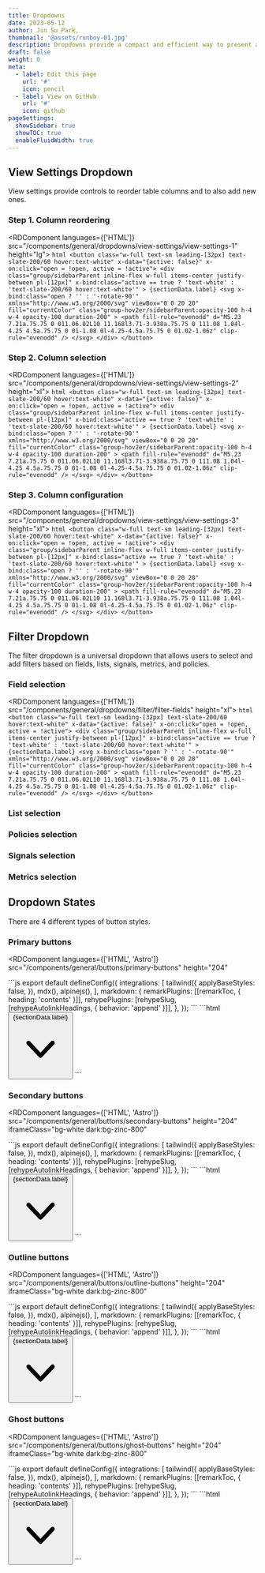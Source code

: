 ```yaml
---
title: Dropdowns
date: 2023-05-12
author: Jin Su Park,
thumbnail: '@assets/runboy-01.jpg'
description: Dropdowns provide a compact and efficient way to present a list of options.
draft: false
weight: 0
meta:
  - label: Edit this page
    url: '#'
    icon: pencil
  - label: View on GitHub
    url: '#'
    icon: github
pageSettings:
  showSidebar: true
  showTOC: true
  enableFluidWidth: true
---
```



## View Settings Dropdown

View settings provide controls to reorder table columns and to also add new ones.

### Step 1. Column reordering

<RDComponent languages={['HTML']} src="/components/general/dropdowns/view-settings/view-settings-1" height="lg">
	<slot slot="0">
		```html
		<button class="w-full text-sm leading-[32px] text-slate-200/60 hover:text-white" x-data="{active: false}" x-on:click="open = !open, active = !active">
			<div
				class="group/sidebarParent inline-flex w-full items-center justify-between pl-[12px]"
				x-bind:class="active == true ? 'text-white' : 'text-slate-200/60 hover:text-white'"
			>
				{sectionData.label}
				<svg
					x-bind:class="open ? '' : '-rotate-90'"
					xmlns="http://www.w3.org/2000/svg"
					viewBox="0 0 20 20"
					fill="currentColor"
					class="group-hov2er/sidebarParent:opacity-100 h-4 w-4 opacity-100 duration-200"
				>
					<path
						fill-rule="evenodd"
						d="M5.23 7.21a.75.75 0 011.06.02L10 11.168l3.71-3.938a.75.75 0 111.08 1.04l-4.25 4.5a.75.75 0 01-1.08 0l-4.25-4.5a.75.75 0 01.02-1.06z"
						clip-rule="evenodd"
					/>
				</svg>
			</div>
		</button>
		```
	</slot>
</RDComponent>

### Step 2. Column selection

<RDComponent languages={['HTML']} src="/components/general/dropdowns/view-settings/view-settings-2" height="xl">
	<slot slot="0">
		```html
		<button class="w-full text-sm leading-[32px] text-slate-200/60 hover:text-white" x-data="{active: false}" x-on:click="open = !open, active = !active">
			<div
				class="group/sidebarParent inline-flex w-full items-center justify-between pl-[12px]"
				x-bind:class="active == true ? 'text-white' : 'text-slate-200/60 hover:text-white'"
			>
				{sectionData.label}
				<svg
					x-bind:class="open ? '' : '-rotate-90'"
					xmlns="http://www.w3.org/2000/svg"
					viewBox="0 0 20 20"
					fill="currentColor"
					class="group-hov2er/sidebarParent:opacity-100 h-4 w-4 opacity-100 duration-200"
				>
					<path
						fill-rule="evenodd"
						d="M5.23 7.21a.75.75 0 011.06.02L10 11.168l3.71-3.938a.75.75 0 111.08 1.04l-4.25 4.5a.75.75 0 01-1.08 0l-4.25-4.5a.75.75 0 01.02-1.06z"
						clip-rule="evenodd"
					/>
				</svg>
			</div>
		</button>
		```
	</slot>
</RDComponent>

### Step 3. Column configuration

<RDComponent languages={['HTML']} src="/components/general/dropdowns/view-settings/view-settings-3" height="xl">
	<slot slot="0">
		```html
		<button class="w-full text-sm leading-[32px] text-slate-200/60 hover:text-white" x-data="{active: false}" x-on:click="open = !open, active = !active">
			<div
				class="group/sidebarParent inline-flex w-full items-center justify-between pl-[12px]"
				x-bind:class="active == true ? 'text-white' : 'text-slate-200/60 hover:text-white'"
			>
				{sectionData.label}
				<svg
					x-bind:class="open ? '' : '-rotate-90'"
					xmlns="http://www.w3.org/2000/svg"
					viewBox="0 0 20 20"
					fill="currentColor"
					class="group-hov2er/sidebarParent:opacity-100 h-4 w-4 opacity-100 duration-200"
				>
					<path
						fill-rule="evenodd"
						d="M5.23 7.21a.75.75 0 011.06.02L10 11.168l3.71-3.938a.75.75 0 111.08 1.04l-4.25 4.5a.75.75 0 01-1.08 0l-4.25-4.5a.75.75 0 01.02-1.06z"
						clip-rule="evenodd"
					/>
				</svg>
			</div>
		</button>
		```
	</slot>
</RDComponent>

## Filter Dropdown

The filter dropdown is a universal dropdown that allows users to select and add filters based on fields, lists, signals, metrics, and policies.

### Field selection

<RDComponent languages={['HTML']} src="/components/general/dropdowns/filter/filter-fields" height="xl">
	<slot slot="0">
		```html
		<button class="w-full text-sm leading-[32px] text-slate-200/60 hover:text-white" x-data="{active: false}" x-on:click="open = !open, active = !active">
			<div
				class="group/sidebarParent inline-flex w-full items-center justify-between pl-[12px]"
				x-bind:class="active == true ? 'text-white' : 'text-slate-200/60 hover:text-white'"
			>
				{sectionData.label}
				<svg
					x-bind:class="open ? '' : '-rotate-90'"
					xmlns="http://www.w3.org/2000/svg"
					viewBox="0 0 20 20"
					fill="currentColor"
					class="group-hov2er/sidebarParent:opacity-100 h-4 w-4 opacity-100 duration-200"
				>
					<path
						fill-rule="evenodd"
						d="M5.23 7.21a.75.75 0 011.06.02L10 11.168l3.71-3.938a.75.75 0 111.08 1.04l-4.25 4.5a.75.75 0 01-1.08 0l-4.25-4.5a.75.75 0 01.02-1.06z"
						clip-rule="evenodd"
					/>
				</svg>
			</div>
		</button>
		```
	</slot>
</RDComponent>

### List selection

### Policies selection

### Signals selection

### Metrics selection

## Dropdown States

There are 4 different types of button styles.

### Primary buttons

<RDComponent 
	languages={['HTML', 'Astro']} 
	src="/components/general/buttons/primary-buttons" 
	height="204"
>	
  <slot slot="0">
		```js
		export default defineConfig({
			integrations: [
				tailwind({
					applyBaseStyles: false,
				}),
				mdx(),
				alpinejs(),
			],
			markdown: {
				remarkPlugins: [[remarkToc, { heading: 'contents' }]],
				rehypePlugins: [rehypeSlug, [rehypeAutolinkHeadings, { behavior: 'append' }]],
			},
		});
		```
	</slot>
	<slot slot="1">
		```html
		<button class="w-full text-sm leading-[32px] text-slate-200/60 hover:text-white" x-data="{active: false}" x-on:click="open = !open, active = !active">
			<div
				class="group/sidebarParent inline-flex w-full items-center justify-between pl-[12px]"
				x-bind:class="active == true ? 'text-white' : 'text-slate-200/60 hover:text-white'"
			>
				{sectionData.label}
				<svg
					x-bind:class="open ? '' : '-rotate-90'"
					xmlns="http://www.w3.org/2000/svg"
					viewBox="0 0 20 20"
					fill="currentColor"
					class="group-hov2er/sidebarParent:opacity-100 h-4 w-4 opacity-100 duration-200"
				>
					<path
						fill-rule="evenodd"
						d="M5.23 7.21a.75.75 0 011.06.02L10 11.168l3.71-3.938a.75.75 0 111.08 1.04l-4.25 4.5a.75.75 0 01-1.08 0l-4.25-4.5a.75.75 0 01.02-1.06z"
						clip-rule="evenodd"
					/>
				</svg>
			</div>
		</button>
		```
	</slot>
</RDComponent>

### Secondary buttons

<RDComponent 
	languages={['HTML', 'Astro']} 
	src="/components/general/buttons/secondary-buttons" 
	height="204"
	iframeClass="bg-white dark:bg-zinc-800"
>	
  <slot slot="0">
		```js
		export default defineConfig({
			integrations: [
				tailwind({
					applyBaseStyles: false,
				}),
				mdx(),
				alpinejs(),
			],
			markdown: {
				remarkPlugins: [[remarkToc, { heading: 'contents' }]],
				rehypePlugins: [rehypeSlug, [rehypeAutolinkHeadings, { behavior: 'append' }]],
			},
		});
		```
	</slot>
	<slot slot="1">
		```html
		<button class="w-full text-sm leading-[32px] text-slate-200/60 hover:text-white" x-data="{active: false}" x-on:click="open = !open, active = !active">
			<div
				class="group/sidebarParent inline-flex w-full items-center justify-between pl-[12px]"
				x-bind:class="active == true ? 'text-white' : 'text-slate-200/60 hover:text-white'"
			>
				{sectionData.label}
				<svg
					x-bind:class="open ? '' : '-rotate-90'"
					xmlns="http://www.w3.org/2000/svg"
					viewBox="0 0 20 20"
					fill="currentColor"
					class="group-hov2er/sidebarParent:opacity-100 h-4 w-4 opacity-100 duration-200"
				>
					<path
						fill-rule="evenodd"
						d="M5.23 7.21a.75.75 0 011.06.02L10 11.168l3.71-3.938a.75.75 0 111.08 1.04l-4.25 4.5a.75.75 0 01-1.08 0l-4.25-4.5a.75.75 0 01.02-1.06z"
						clip-rule="evenodd"
					/>
				</svg>
			</div>
		</button>
		```
	</slot>
</RDComponent>

### Outline buttons

<RDComponent 
	languages={['HTML', 'Astro']} 
	src="/components/general/buttons/outline-buttons" 
	height="204"
	iframeClass="bg-white dark:bg-zinc-800"
>	
  <slot slot="0">
		```js
		export default defineConfig({
			integrations: [
				tailwind({
					applyBaseStyles: false,
				}),
				mdx(),
				alpinejs(),
			],
			markdown: {
				remarkPlugins: [[remarkToc, { heading: 'contents' }]],
				rehypePlugins: [rehypeSlug, [rehypeAutolinkHeadings, { behavior: 'append' }]],
			},
		});
		```
	</slot>
	<slot slot="1">
		```html
		<button class="w-full text-sm leading-[32px] text-slate-200/60 hover:text-white" x-data="{active: false}" x-on:click="open = !open, active = !active">
			<div
				class="group/sidebarParent inline-flex w-full items-center justify-between pl-[12px]"
				x-bind:class="active == true ? 'text-white' : 'text-slate-200/60 hover:text-white'"
			>
				{sectionData.label}
				<svg
					x-bind:class="open ? '' : '-rotate-90'"
					xmlns="http://www.w3.org/2000/svg"
					viewBox="0 0 20 20"
					fill="currentColor"
					class="group-hov2er/sidebarParent:opacity-100 h-4 w-4 opacity-100 duration-200"
				>
					<path
						fill-rule="evenodd"
						d="M5.23 7.21a.75.75 0 011.06.02L10 11.168l3.71-3.938a.75.75 0 111.08 1.04l-4.25 4.5a.75.75 0 01-1.08 0l-4.25-4.5a.75.75 0 01.02-1.06z"
						clip-rule="evenodd"
					/>
				</svg>
			</div>
		</button>
		```
	</slot>
</RDComponent>

### Ghost buttons

<RDComponent 
	languages={['HTML', 'Astro']} 
	src="/components/general/buttons/ghost-buttons" 
	height="204"
	iframeClass="bg-white dark:bg-zinc-800"
>	
  <slot slot="0">
		```js
		export default defineConfig({
			integrations: [
				tailwind({
					applyBaseStyles: false,
				}),
				mdx(),
				alpinejs(),
			],
			markdown: {
				remarkPlugins: [[remarkToc, { heading: 'contents' }]],
				rehypePlugins: [rehypeSlug, [rehypeAutolinkHeadings, { behavior: 'append' }]],
			},
		});
		```
	</slot>
	<slot slot="1">
		```html
		<button class="w-full text-sm leading-[32px] text-slate-200/60 hover:text-white" x-data="{active: false}" x-on:click="open = !open, active = !active">
			<div
				class="group/sidebarParent inline-flex w-full items-center justify-between pl-[12px]"
				x-bind:class="active == true ? 'text-white' : 'text-slate-200/60 hover:text-white'"
			>
				{sectionData.label}
				<svg
					x-bind:class="open ? '' : '-rotate-90'"
					xmlns="http://www.w3.org/2000/svg"
					viewBox="0 0 20 20"
					fill="currentColor"
					class="group-hov2er/sidebarParent:opacity-100 h-4 w-4 opacity-100 duration-200"
				>
					<path
						fill-rule="evenodd"
						d="M5.23 7.21a.75.75 0 011.06.02L10 11.168l3.71-3.938a.75.75 0 111.08 1.04l-4.25 4.5a.75.75 0 01-1.08 0l-4.25-4.5a.75.75 0 01.02-1.06z"
						clip-rule="evenodd"
					/>
				</svg>
			</div>
		</button>
		```
	</slot>
</RDComponent>
